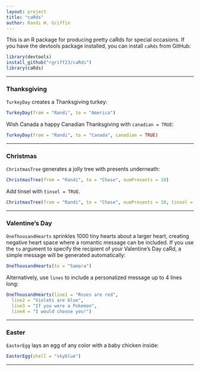 ```yaml
---
layout: project
title: "caRds"
author: Randi H. Griffin
---
```


This is an R package for producing pretty caRds for special occasions. If you have the devtools package installed, you can install `caRds` from GitHub:

```r
library(devtools)
install_github("rgriff23/caRds")
library(caRds)
```
___

### Thanksgiving

`TurkeyDay` creates a Thanksgiving turkey:

```r
TurkeyDay(from = "Randi", to = "America")
```

Wish Canada a happy Canadian Thanksgiving with `canadian = TRUE`:

```r
TurkeyDay(from = "Randi", to = "Canada", canadian = TRUE)
```


___

### Christmas

`ChristmasTree` generates a jolly tree with presents underneath:

```r
ChristmasTree(from = "Randi", to = "Chase", numPresents = 10)
```


Add tinsel with `tinsel = TRUE`. 

```r
ChristmasTree(from = "Randi", to = "Chase", numPresents = 10, tinsel = TRUE)
```


___

### Valentine's Day

`OneThousandHearts` sprinkles 1000 tiny hearts about a larger heart, creating negative heart space where a romantic message can be included. If you use the `to` argument to specify the recipient of your Valentine's Day caRd, a simple message will be generated automatically:

```r
OneThousandHearts(to = "Samara")
```


Alternatively, use `lines` to include a personalized message up to 4 lines long:

```r
OneThousandHearts(line1 = "Roses are red", 
  line2 = "Violets are blue", 
  line3 = "If you were a Pokemon", 
  line4 = "I would choose you!")
```

___

### Easter

`EasterEgg` lays an egg of any color with a baby chicken inside:

```r
EasterEgg(shell = "skyblue")
```

___